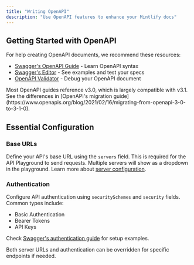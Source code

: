 ```yaml
---
title: "Writing OpenAPI"
description: "Use OpenAPI features to enhance your Mintlify docs"
---
```


## Getting Started with OpenAPI

For help creating OpenAPI documents, we recommend these resources:
- [Swagger's OpenAPI Guide](https://swagger.io/docs/specification/about/) - Learn OpenAPI syntax
- [Swagger's Editor](https://editor.swagger.io/) - See examples and test your specs
- [OpenAPI Validator](https://apitools.dev/swagger-parser/online/) - Debug your OpenAPI document

<Note>
  Most OpenAPI guides reference v3.0, which is largely compatible with v3.1. See the differences in [OpenAPI's migration guide](https://www.openapis.org/blog/2021/02/16/migrating-from-openapi-3-0-to-3-1-0).
</Note>

## Essential Configuration

### Base URLs
Define your API's base URL using the `servers` field. This is required for the API Playground to send requests. Multiple servers will show as a dropdown in the playground. Learn more about [server configuration](https://swagger.io/docs/specification/api-host-and-base-path/).

### Authentication
Configure API authentication using `securitySchemes` and `security` fields. Common types include:
- Basic Authentication
- Bearer Tokens
- API Keys

Check [Swagger's authentication guide](https://swagger.io/docs/specification/authentication/) for setup examples.

Both server URLs and authentication can be overridden for specific endpoints if needed.